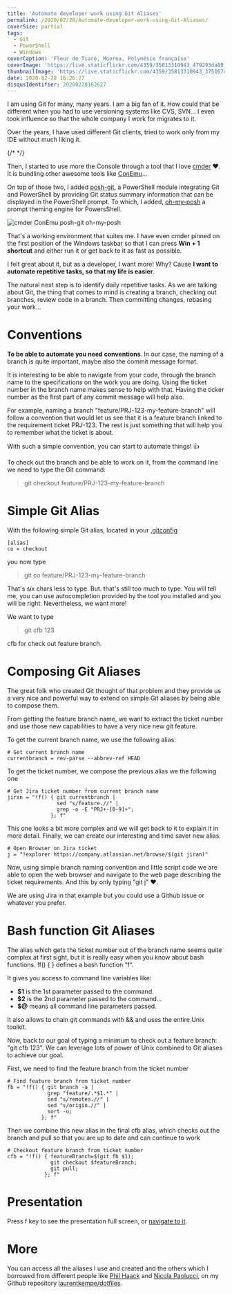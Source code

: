 ```yaml
---
title: 'Automate developer work using Git Aliases'
permalink: /2020/02/28/Automate-developer-work-using-Git-Aliases/
coverSize: partial
tags:
  - Git
  - PowerShell
  - Windows
coverCaption: 'Fleur de Tiaré, Moorea, Polynésie française'
coverImage: 'https://live.staticflickr.com/4359/35813310943_479293da80_h.jpg'
thumbnailImage: 'https://live.staticflickr.com/4359/35813310943_375167de07_q.jpg'
date: 2020-02-28 16:26:27
disqusIdentifier: 20200228162627
---
```

I am using Git for many, many years. I am a big fan of it. How could that be different when you had to use versioning systems like CVS, SVN... I even took influence so that the whole company I work for migrates to it.

Over the years, I have used different Git clients, tried to work only from my IDE without much liking it.

{/* <!-- more --> */}

Then, I started to use more the Console through a tool that I love [cmder](https://cmder.net/) ❤. It is bundling other awesome tools like [ConEmu](https://conemu.github.io/)...

On top of those two, I added [posh-git](https://github.com/dahlbyk/posh-git), a PowerShell module integrating Git and PowerShell by providing Git status summary information that can be displayed in the PowerShell prompt. To which, I added, [oh-my-posh](https://github.com/JanDeDobbeleer/oh-my-posh) a prompt theming engine for PowersShell. 

![cmder ConEmu posh-git oh-my-posh](https://live.staticflickr.com/65535/49566323082_e1817988c2_c.jpg)

That's a working environment that suites me. I have even cmder pinned on the first position of the Windows taskbar so that I can press **Win + 1 shortcut** and either run it or get back to it as fast as possible.

I felt great about it, but as a developer, I want more! Why? Cause **I want to automate repetitive tasks, so that my life is easier**.

The natural next step is to identify daily repetitive tasks. As we are talking about Git, the thing that comes to mind is creating a branch, checking out branches, review code in a branch. Then committing changes, rebasing your work...

# Conventions

**To be able to automate you need conventions**. In our case, the naming of a branch is quite important, maybe also the commit message format.

It is interesting to be able to navigate from your code, through the branch name to the specifications on the work you are doing. Using the ticket number in the branch name makes sense to help with that. Having the ticker number as the first part of any commit message will help also.

For example, naming a branch "feature/PRJ-123-my-feature-branch" will follow a convention that would let us see that it is a feature branch linked to the requirement ticket PRJ-123. The rest is just something that will help you to remember what the ticket is about.

With such a simple convention, you can start to automate things! 👍

To check out the branch and be able to work on it, from the command line we need to type the Git command:

> git checkout feature/PRJ-123-my-feature-branch

# Simple Git Alias

With the following simple Git alias, located in your [.gitconfig](https://git-scm.com/docs/git-config)

``` .gitconfig
[alias]
co = checkout
```

you now type

> git co feature/PRJ-123-my-feature-branch

That's six chars less to type. But. that's still too much to type. You will tell me, you can use autocompletion provided by the tool you installed and you will be right. Nevertheless, we want more!

We want to type

> git cfb 123

cfb for check out feature branch.

# Composing Git Aliases

The great folk who created Git thought of that problem and they provide us a very nice and powerful way to extend on simple Git aliases by being able to compose them.

From getting the feature branch name, we want to extract the ticket number and use those new capabilities to have a very nice new git feature.

To get the current branch name, we use the following alias:

``` .gitconfig
# Get current branch name
currentbranch = rev-parse --abbrev-ref HEAD
```

To get the ticket number, we compose the previous alias we the following one

``` .gitconfig
# Get Jira ticket number from current branch name
jiran = "!f() { git currentbranch |
                sed "s/feature.//" |
                grep -o -E "PRJ+-[0-9]+";
              }; f"
```

This one looks a bit more complex and we will get back to it to explain it in more detail. Finally, we can create our interesting and time saver new alias.

``` .gitconfig
# Open Browser on Jira ticket
j = "!explorer https://company.atlassian.net/browse/$(git jiran)"
```

Now, using simple branch naming convention and little script code we are able to open the web browser and navigate to the web page describing the ticket requirements. And this by only typing "git j" ❤.

We are using Jira in that example but you could use a Github issue or whatever you prefer.

# Bash function Git Aliases

The alias which gets the ticket number out of the branch name seems quite complex at first sight, but it is really easy when you know about bash functions. !f() { } defines a bash function “f“.

It gives you access to command line variables like:

* **$1** is the 1st parameter passed to the command.
* **$2** is the 2nd parameter passed to the command...
* **$@** means all command line parameters passed.

It also allows to chain git commands with && and uses the entire Unix toolkit.

Now, back to our goal of typing a minimum to check out a feature branch: "git cfb 123".
We can leverage lots of power of Unix combined to Git aliases to achieve our goal.

First, we need to find the feature branch from the ticket number

``` .gitconfig
# Find feature branch from ticket number
fb = "!f() { git branch -a |
             grep "feature/.*$1.*" |
             sed "s/remotes.//" |
             sed "s/origin.//" |
             sort -u;
           }; f"
```


Then we combine this new alias in the final cfb alias, which checks out the branch and pull so that you are up to date and can continue to work

``` .gitconfig
# Checkout feature branch from ticket number
cfb = "!f() { featureBranch=$(git fb $1);
              git checkout $featureBranch;
              git pull;
            }; f"
```

# Presentation

<Reveal src="https://laurentkempe.com/presentations/Automate%20Dev%20work%20using%20Git%20aliases/index.html#/" />

Press f key to see the presentation full screen, or [navigate to it](https://laurentkempe.com/presentations/Automate%20Dev%20work%20using%20Git%20aliases/index.html#/).

# More

You can access all the aliases I use and created and the others which I borrowed from different people like [Phil Haack](https://haacked.com/archive/2014/07/28/github-flow-aliases/) and [Nicola Paolucci](https://www.atlassian.com/blog/git/advanced-git-aliases), on my Github repository [laurentkempe/dotfiles](https://github.com/laurentkempe/dotfiles/blob/master/git/.gitconfig.aliases#L13).

<GitHubCard user="laurentkempe" repo="dotfiles" />
